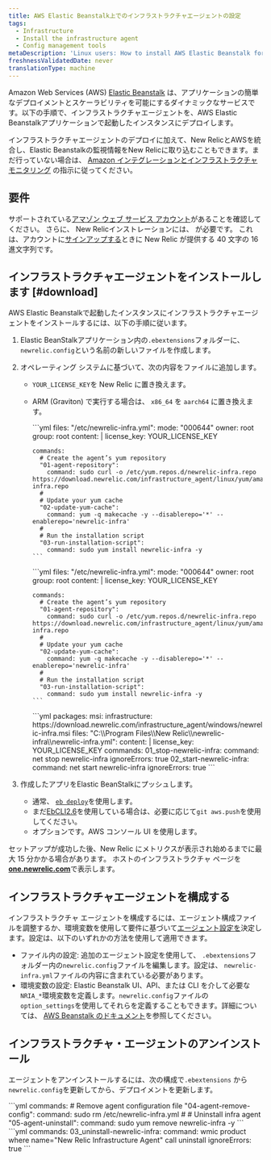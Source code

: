 ```yaml
---
title: AWS Elastic Beanstalk上でのインフラストラクチャエージェントの設定
tags:
  - Infrastructure
  - Install the infrastructure agent
  - Config management tools
metaDescription: 'Linux users: How to install AWS Elastic Beanstalk for New Relic''s infrastructure agent.'
freshnessValidatedDate: never
translationType: machine
---
```


Amazon Web Services (AWS) [Elastic Beanstalk](https://aws.amazon.com/elasticbeanstalk) は、アプリケーションの簡単なデプロイメントとスケーラビリティを可能にするダイナミックなサービスです。以下の手順で、インフラストラクチャエージェントを、AWS Elastic Beanstalkアプリケーションで起動したインスタンスにデプロイします。

インフラストラクチャエージェントのデプロイに加えて、New RelicとAWSを統合し、Elastic Beanstalkの監視情報をNew Relicに取り込むこともできます。まだ行っていない場合は、 [Amazon インテグレーションとインフラストラクチャ モニタリング](/docs/infrastructure/infrastructure-integrations/getting-started/connect-aws-integrations-infrastructure) の指示に従ってください。

## 要件

サポートされている[アマゾン ウェブ サービス アカウント](http://aws.amazon.com/elasticbeanstalk/)があることを確認してください。 さらに、 New Relicインストレーションには、<InlinePopover type="licenseKey" /> が必要です。 これは、アカウントに[サインアップする](http://newrelic.com/signup "リンクが新しいウィンドウで開きます")ときに New Relic が提供する 40 文字の 16 進文字列です。

## インフラストラクチャエージェントをインストールします [#download]

AWS Elastic Beanstalkで起動したインスタンスにインフラストラクチャエージェントをインストールするには、以下の手順に従います。

1. Elastic BeanStalkアプリケーション内の`.ebextensions`フォルダーに、 `newrelic.config`という名前の新しいファイルを作成します。

2. オペレーティング システムに基づいて、次の内容をファイルに追加します。

   * `YOUR_LICENSE_KEY`を New Relic <InlinePopover type="licenseKey" />に置き換えます。

   * ARM (Graviton) で実行する場合は、 `x86_64` を `aarch64` に置き換えます。

     <CollapserGroup>
       <Collapser id="linux-2" title="Amazon Linux 2">
         ```yml
         files:
           "/etc/newrelic-infra.yml":
             mode: "000644"
             owner: root
             group: root
             content: |
               license_key: YOUR_LICENSE_KEY

         commands:
           # Create the agent’s yum repository
           "01-agent-repository":
             command: sudo curl -o /etc/yum.repos.d/newrelic-infra.repo https://download.newrelic.com/infrastructure_agent/linux/yum/amazonlinux/2/x86_64/newrelic-infra.repo
           #
           # Update your yum cache
           "02-update-yum-cache":
             command: yum -q makecache -y --disablerepo='*' --enablerepo='newrelic-infra'
           #
           # Run the installation script
           "03-run-installation-script":
             command: sudo yum install newrelic-infra -y
         ```
       </Collapser>

       <Collapser id="linux-2023" title="Amazon Linux 2023">
         ```yml
         files:
           "/etc/newrelic-infra.yml":
             mode: "000644"
             owner: root
             group: root
             content: |
               license_key: YOUR_LICENSE_KEY

         commands:
           # Create the agent’s yum repository
           "01-agent-repository":
             command: sudo curl -o /etc/yum.repos.d/newrelic-infra.repo https://download.newrelic.com/infrastructure_agent/linux/yum/amazonlinux/2023/x86_64/newrelic-infra.repo
           #
           # Update your yum cache
           "02-update-yum-cache":
             command: yum -q makecache -y --disablerepo='*' --enablerepo='newrelic-infra'
           #
           # Run the installation script
           "03-run-installation-script":
             command: sudo yum install newrelic-infra -y
         ```
       </Collapser>

       <Collapser id="deploy-infrastructure" title="ウィンドウズ">
         ```yml
         packages:
           msi:
             infrastructure: https://download.newrelic.com/infrastructure_agent/windows/newrelic-infra.msi
         files:
           "C:\\Program Files\\New Relic\\newrelic-infra\\newrelic-infra.yml":
             content: |
               license_key: YOUR_LICENSE_KEY
         commands:
           01_stop-newrelic-infra:
             command: net stop newrelic-infra
             ignoreErrors: true
           02_start-newrelic-infra:
             command: net start newrelic-infra
             ignoreErrors: true
         ```
       </Collapser>
     </CollapserGroup>

3. 作成したアプリをElastic BeanStalkにプッシュします。

   * 通常、 [`eb deploy`](http://docs.aws.amazon.com/elasticbeanstalk/latest/dg/eb3-deploy.html)を使用します。
   * まだ[EbCLI2.6](http://docs.aws.amazon.com/elasticbeanstalk/latest/dg/eb-cli.html)を使用している場合は、必要に応じて`git aws.push`を使用してください。
   * オプションです。AWS コンソール UI を使用します。

セットアップが成功した後、New Relic にメトリクスが表示され始めるまでに最大 15 分かかる場合があります。 ホストのインフラストラクチャ ページを<DNT>**[one.newrelic.com](https://one.newrelic.com/all-capabilities)**</DNT>で表示します。

## インフラストラクチャエージェントを構成する

インフラストラクチャ エージェントを構成するには、エージェント構成ファイルを調整するか、環境変数を使用して要件に基づいて[エージェント設定を](/docs/infrastructure/install-infrastructure-agent/configuration/infrastructure-agent-configuration-settings/)決定します。設定は、以下のいずれかの方法を使用して適用できます。

* ファイル内の設定: 追加のエージェント設定を使用して、 `.ebextensions`フォルダー内の`newrelic.config`ファイルを編集します。設定は、 `newrelic-infra.yml`ファイルの内容に含まれている必要があります。
* 環境変数の設定: Elastic Beanstalk UI、API、または CLI を介して必要な`NRIA_*`環境変数を定義します。`newrelic.config`ファイルの`option_settings`を使用してそれらを定義することもできます。詳細については、 [AWS Beanstalk のドキュメント](https://docs.aws.amazon.com/elasticbeanstalk/latest/dg/environments-cfg-softwaresettings.html)を参照してください。

## インフラストラクチャ・エージェントのアンインストール

エージェントをアンインストールするには、次の構成で`.ebextensions` から`newrelic.config`を更新してから、デプロイメントを更新します。

<CollapserGroup>
  <Collapser id="uninstall-agent-linux-ami" title="Amazon Linux">
    ```yml
    commands:
      # Remove agent configuration file
      "04-agent-remove-config":
        command: sudo rm /etc/newrelic-infra.yml
      #
      # Uninstall infra agent
      "05-agent-uninstall":
        command: sudo yum remove newrelic-infra -y
    ```
  </Collapser>

  <Collapser id="uninstall-infrastructure" title="ウィンドウズ">
    ```yml
    commands:
      03_uninstall-newrelic-infra:
        command: wmic product where name="New Relic Infrastructure Agent" call uninstall
        ignoreErrors: true
    ```
  </Collapser>
</CollapserGroup>